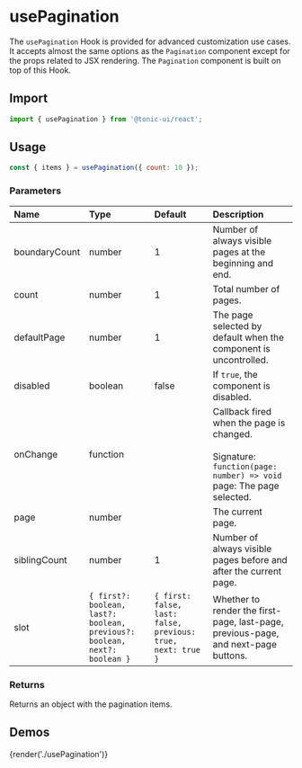 # usePagination

The `usePagination` Hook is provided for advanced customization use cases. It accepts almost the same options as the `Pagination` component except for the props related to JSX rendering. The `Pagination` component is built on top of this Hook.

## Import

```js
import { usePagination } from '@tonic-ui/react';
```

## Usage

```js
const { items } = usePagination({ count: 10 });
```

### Parameters

| Name | Type | Default | Description |
| :--- | :--- | :------ | :---------- |
| boundaryCount | number | 1 | Number of always visible pages at the beginning and end. |
| count | number | 1 | Total number of pages. |
| defaultPage | number | 1 | The page selected by default when the component is uncontrolled. |
| disabled | boolean | false | If `true`, the component is disabled. |
| onChange | function | | Callback fired when the page is changed. <br /><br /> Signature: <br /> `function(page: number) => void` <br />page: The page selected. |
| page | number | | The current page. |
| siblingCount | number | 1 | Number of always visible pages before and after the current page. |
| slot | `{ first?: boolean, last?: boolean, previous?: boolean, next?: boolean }` | `{ first: false, last: false, previous: true, next: true }` | Whether to render the first-page, last-page, previous-page, and next-page buttons. |

### Returns

Returns an object with the pagination items.

## Demos

{render('./usePagination')}
